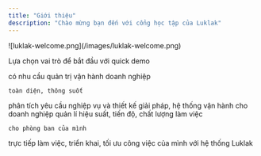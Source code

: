 ```yaml
---
title: "Giới thiệu"
description: "Chào mừng bạn đến với cổng học tập của Luklak"
---
```


<Frame caption="Tự tay kéo thả - tự tạo chức năng vận hành">
  ![luklak-welcome.png](/images/luklak-welcome.png)
</Frame>

Lựa chọn vai trò để bắt đầu với quick demo

<CardGroup cols={2}>
  <Card title="CEO/Founders..." icon="palette" href="https://mintlify.com/docs/settings/global">
    có nhu cầu quản trị vận hành doanh nghiệp

    toàn diện, thông suốt
  </Card>
  <Card title="Solution Consultants" icon="code" href="https://mintlify.com/docs/api-playground/openapi">
    phân tích yêu cầu nghiệp vụ và thiết kế giải pháp, hệ thống vận hành cho doanh nghiệp
  </Card>
  <Card title="Team Managers" icon="screwdriver-wrench" href="https://mintlify.com/docs/content/components/accordions">
    quản lí hiệu suất, tiến độ, chất lượng làm việc

    cho phòng ban của mình
  </Card>
  <Card title="End Users" icon="stars" href="https://mintlify.com/customers">
    trực tiếp làm việc, triển khai, tối ưu công việc của mình với hệ thống Luklak
  </Card>
</CardGroup>